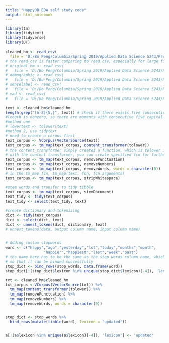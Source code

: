 ```yaml
---
title: "HappyDB EDA self study code"
output: html_notebook
---
```



```r
library(tm)
library(tidytext)
library(tidyverse)
library(DT)
```

```r
cleaned_hm <- read_csv(
  file = 'D:/Bo Peng/Columbia/Spring 2019/Applied Data Science 5243/Project-1/data/cleaned_hm.csv')
# the read_csv is faster comparing to read.csv, especially for large file
# original_hm <- read_csv(
#   file = 'D:/Bo Peng/Columbia/Spring 2019/Applied Data Science 5243/Project-1/data/original_hm.csv')
# demographic <- read_csv(
#   file = 'D:/Bo Peng/Columbia/Spring 2019/Applied Data Science 5243/Project-1/data/demographic.csv')
# senselabel <- read_csv(
#   file = 'D:/Bo Peng/Columbia/Spring 2019/Applied Data Science 5243/Project-1/data/senselabel.csv')
# vad <- read_csv(
#   file = 'D:/Bo Peng/Columbia/Spring 2019/Applied Data Science 5243/Project-1/data/vad.csv')
```

```r
text <- cleaned_hm$cleaned_hm
length(grep("[A-Z]{5,}", text)) # check if there exists five consecutive capital letters
#length is nonzero, so there are moments with consecutive five capital letter (in another word, have not been lowercased)
#method one
# lowertext <- tolower(text)
#method 2, use tidytext
# need to create a corpus first
text_corpus <- VCorpus(VectorSource(text))
text_corpus <- tm_map(text_corpus, content_transformer(tolower))
# the content_transformer simply creates a function, which is tolower in deault fun, and apply to text through tm_map
# with the content transformer, you can create specified fcn for further use
text_corpus <- tm_map(text_corpus, removePunctuation)
text_corpus <- tm_map(text_corpus, removeNumbers)
text_corpus <- tm_map(text_corpus, removeWords, words = character(0))
# in the tm_map fcn, tm_map(text, fcn, fcn arguments)
text_corpus <- tm_map(text_corpus, stripWhitespace)

#stem words and transfer to tidy tibble
text_corpus <- tm_map(text_corpus, stemDocument)
text_tidy <- tidy(text_corpus)
text_tidy <- select(text_tidy, text)

#create dictionary and tokenizing
dict <- tidy(text_corpus)
dict <- select(dict, text)
dict <- unnest_tokens(dict, dictionary, text)
# unnest_tokens(data, output column name, input column name)


# Adding custom stopwords
word <- c("happy","ago","yesterday","lot","today","months","month",
                 "happier","happiest","last","week","past")
# the name here has to be the same as the stop_words column name, which is 'word'
# so that it can be binded successfully
stop_dict <- bind_rows(stop_words, data.frame(word))
stop_dict[!(stop_dict$lexicon %in% unique(stop_dict$lexicon)[-4]), 'lexicon'] <- 'updated'
```

```r
txt <- cleaned_hm$cleaned_hm
txt_corpus <-VCorpus(VectorSource(txt)) %>%
  tm_map(content_transformer(tolower)) %>%
  tm_map(removePunctuation) %>%
  tm_map(removeNumbers) %>%
  tm_map(removeWords, words = character(0))


stop_dict <- stop_words %>%
  bind_rows(mutate(tibble(word), lexicon = "updated"))


a[!(a$lexicon %in% unique(a$lexicon)[-4]), 'lexicon'] <- 'updated'
```

































